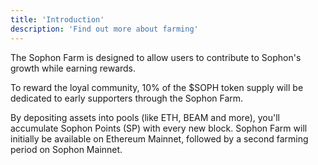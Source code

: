 ```yaml
---
title: 'Introduction'
description: 'Find out more about farming'
---
```


The Sophon Farm is designed to allow users to contribute to Sophon's growth while earning rewards. 

To reward the loyal community, 10% of the $SOPH token supply will be dedicated to early supporters through the Sophon Farm. 

By depositing assets into pools (like ETH, BEAM and more), you'll accumulate Sophon Points (SP) with every new block. Sophon Farm will initially be available on Ethereum Mainnet, followed by a second farming period on Sophon Mainnet.
